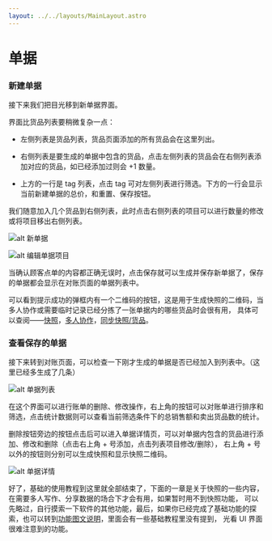```yaml
---
layout: ../../layouts/MainLayout.astro
---
```


# 单据

### 新建单据

接下来我们把目光移到新单据界面。

界面比货品列表要稍微复杂一点：

- 左侧列表是货品列表，货品页面添加的所有货品会在这里列出。

- 右侧列表是要生成的单据中包含的货品，点击左侧列表的货品会在右侧列表添加对应的货品，如已经添加过则会 +1 数量。

- 上方的一行是 tag 列表，点击 tag 可对左侧列表进行筛选。下方的一行会显示当前新建单据的总价，和重置、保存按钮。

我们随意加入几个货品到右侧列表，此时点击右侧列表的项目可以进行数量的修改或将项目移出右侧列表。

![alt 新单据](/new-ticket.png)

![alt 编辑单据项目](/edit-ticketgood.png)

当确认顾客点单的内容都正确无误时，点击保存就可以生成并保存新单据了，保存的单据都会显示在对账页面的单据列表中。

可以看到提示成功的弹框内有一个二维码的按钮，这是用于生成快照的二维码，当多人协作或需要临时记录已经分拣了一张单据内的哪些货品时会很有用，
具体可以查阅——[快照](/core/snapshot)，[多人协作](/advanced/cooperate)，[同步快照/货品](/advanced/sync-data)。

### 查看保存的单据

接下来转到对账页面，可以检查一下刚才生成的单据是否已经加入到列表中。（这里已经多生成了几条）

![alt 单据列表](/ticketList.png)

在这个界面可以进行账单的删除、修改操作，右上角的按钮可以对账单进行排序和筛选，点击统计数据则可以查看当前筛选条件下的总销售额和卖出货品数的统计。

删除按钮旁边的按钮点击后可以进入单据详情页，可以对单据内包含的货品进行添加、修改和删除（点击右上角 + 号添加，点击列表项目修改/删除），
右上角 + 号以外的按钮则分别可以生成快照和显示快照二维码。

![alt 单据详情](/ticket-detail.png)

好了，基础的使用教程到这里就全部结束了，下面的一章是关于快照的一些内容，在需要多人写作、分享数据的场合下才会有用，如果暂时用不到快照功能，
可以先略过，自行摸索一下软件的其他功能，最后，如果你已经完成了基础功能的探索，也可以转到[功能图文说明](/explain/tickets)，里面会有一些基础教程里没有提到，
光看 UI 界面很难注意到的功能。
